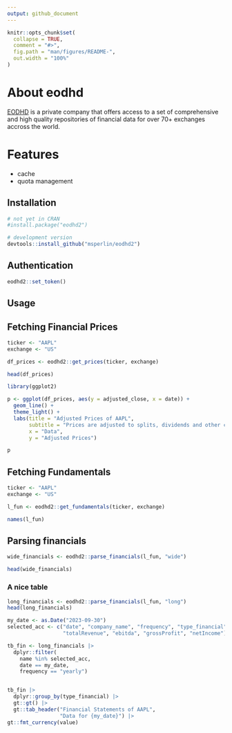 ```yaml
---
output: github_document
---
```


<!-- README.md is generated from README.Rmd. Please edit that file -->

```r
knitr::opts_chunk$set(
  collapse = TRUE,
  comment = "#>",
  fig.path = "man/figures/README-",
  out.width = "100%"
)
```

# About eodhd

<!-- badges: start -->
<!-- badges: end -->

[EODHD](https://eodhd.com/) is a private company that offers access to a set of comprehensive and high quality repositories of  financial data for over 70+ exchanges accross the world. 

# Features

- cache
- quota management


## Installation

```r
# not yet in CRAN
#install.package("eodhd2")

# development version
devtools::install_github("msperlin/eodhd2")
```


## Authentication

```r
eodhd2::set_token()
```

## Usage

## Fetching Financial Prices

```r
ticker <- "AAPL"
exchange <- "US"

df_prices <- eodhd2::get_prices(ticker, exchange)

head(df_prices)
```

```r
library(ggplot2)

p <- ggplot(df_prices, aes(y = adjusted_close, x = date)) + 
  geom_line() + 
  theme_light() + 
  labs(title = "Adjusted Prices of AAPL",
       subtitle = "Prices are adjusted to splits, dividends and other corporate events",
       x = "Data",
       y = "Adjusted Prices")

p
```
## Fetching Fundamentals

```r
ticker <- "AAPL"
exchange <- "US"

l_fun <- eodhd2::get_fundamentals(ticker, exchange)

names(l_fun)
```

## Parsing financials

```r
wide_financials <- eodhd2::parse_financials(l_fun, "wide")

head(wide_financials)
```


### A nice table

```r
long_financials <- eodhd2::parse_financials(l_fun, "long")
head(long_financials)

my_date <- as.Date("2023-09-30")
selected_acc <- c("date", "company_name", "frequency", "type_financial", "totalAssets", "cashAndEquivalents", "totalLiab", "totalStockholderEquity",
                  "totalRevenue", "ebitda", "grossProfit", "netIncome")

tb_fin <- long_financials |>
  dplyr::filter(
    name %in% selected_acc,
    date == my_date,
    frequency == "yearly")


tb_fin |>
  dplyr::group_by(type_financial) |>
  gt::gt() |>
  gt::tab_header("Financial Statements of AAPL",
                 "Data for {my_date}") |>
gt::fmt_currency(value)
```

